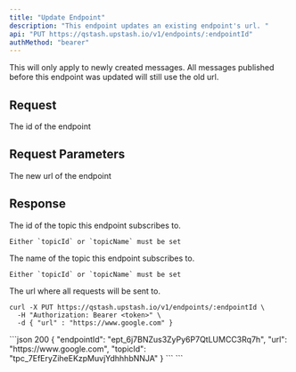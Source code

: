 ```yaml
---
title: "Update Endpoint"
description: "This endpoint updates an existing endpoint's url. "
api: "PUT https://qstash.upstash.io/v1/endpoints/:endpointId"
authMethod: "bearer"
---
```


<Note>
  This will only apply to newly created messages. All messages published before
  this endpoint was updated will still use the old url.
</Note>

## Request

<ParamField path="endpointId" type="string" required>
The id of the endpoint

</ParamField>

## Request Parameters

<ParamField body="url" type="string" required>
The new url of the endpoint

</ParamField>

## Response

<ResponseField name="topicId" type="string" required>
    The id of the topic this endpoint subscribes to.

    Either `topicId` or `topicName` must be set

</ResponseField>
<ResponseField name="topicName" type="string" required>
    The name of the topic this endpoint subscribes to.

    Either `topicId` or `topicName` must be set

</ResponseField>

<ResponseField name="url" type="string" required>
  The url where all requests will be sent to.
</ResponseField>

<RequestExample>

```shell curl
curl -X PUT https://qstash.upstash.io/v1/endpoints/:endpointId \
  -H "Authorization: Bearer <token>" \
  -d { "url" : "https://www.google.com" }
```

</RequestExample>

<ResponseExample>
```json 200
{
  "endpointId": "ept_6j7BNZus3ZyPy6P7QtLUMCC3Rq7h",
  "url": "https://www.google.com",
  "topicId": "tpc_7EfEryZiheEKzpMuvjYdhhhbNNJA"
}
```
</ResponseExample>
```
